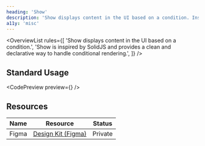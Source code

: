 ```yaml
---
heading: 'Show'
description: 'Show displays content in the UI based on a condition. Inspired by SolidJS.'
a11y: 'misc'
---
```



<OverviewList rules={[
  'Show displays content in the UI based on a condition.',
  'Show is inspired by SolidJS and provides a clean and declarative way to handle conditional rendering.',
]} />

## Standard Usage

<CodePreview preview={<ShowPreview />} />

<DripDivider />

## Resources

| Name     | Resource | Status                                               |
| -------- | -------- | ---------------------------------------------------- |
| Figma    | [Design Kit (Figma)](https://www.figma.com/design/ducwqOCxoxcWc3ReV3FYd8/Digital-University-Component-Library?m=auto&node-id=0-1)      |                         Private                      |
